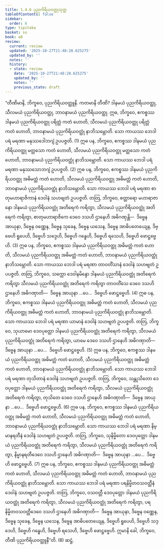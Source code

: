 ```yaml
---
title: 1.4.6 ပုညကိရိယဝတ္ထုသုတ္တ
tableOfContents: false
sidebar:
  order: 6
type: tipitaka
basket: su
book: a8
review:
  current: review
  updated: '2025-10-27T21:48:28.625275'
  updated_by: ''
  notes: ''
  history:
  - state: review
    date: '2025-10-27T21:48:28.625275'
    updated_by: ''
    notes: ''
    previous_state: draft
---
```



<ReviewStatus review={frontmatter.review} showDetails={true} />

<HypothesisAnnotation frontmatter={frontmatter} />

<DynamicBreadcrumb />

<Division number="36" book="a8" e="ch" v="17" p="72">

<Paragraph number="345" book="a8">
“တီဏိမာနိ, ဘိက္ခဝေ, ပုညကိရိယဝတ္ထူနိ. ကတမာနိ တီဏိ? ဒါနမယံ ပုညကိရိယဝတ္ထု, သီလမယံ ပုညကိရိယဝတ္ထု, ဘာဝနာမယံ ပုညကိရိယဝတ္ထု.
</Paragraph>

<Paragraph number="346" book="a8">
ဣဓ, ဘိက္ခဝေ, ဧကစ္စဿ ဒါနမယံ ပုညကိရိယဝတ္ထု ပရိတ္တံ ကတံ ဟောတိ, သီလမယံ ပုညကိရိယဝတ္ထု ပရိတ္တံ ကတံ ဟောတိ, ဘာဝနာမယံ ပုညကိရိယဝတ္ထုံ နာဘိသမ္ဘောတိ. သော ကာယဿ ဘေဒါ ပရံ မရဏာ မနုဿဒေါဘဂျံ ဥပပဇ္ဇတိ. (1)
</Paragraph>

<Paragraph number="347" book="a8">
ဣဓ ပန, ဘိက္ခဝေ, ဧကစ္စဿ ဒါနမယံ ပုညကိရိယဝတ္ထု မတ္တသော ကတံ ဟောတိ, သီလမယံ ပုညကိရိယဝတ္ထု မတ္တသော ကတံ ဟောတိ, ဘာဝနာမယံ ပုညကိရိယဝတ္ထုံ နာဘိသမ္ဘောတိ. သော ကာယဿ ဘေဒါ ပရံ မရဏာ မနုဿသောဘဂျံ ဥပပဇ္ဇတိ. (2)
</Paragraph>

<Paragraph number="348" book="a8">
ဣဓ ပန, ဘိက္ခဝေ, ဧကစ္စဿ ဒါနမယံ ပုညကိရိယဝတ္ထု အဓိမတ္တံ ကတံ ဟောတိ, သီလမယံ ပုညကိရိယဝတ္ထု အဓိမတ္တံ ကတံ ဟောတိ, ဘာဝနာမယံ ပုညကိရိယဝတ္ထုံ နာဘိသမ္ဘောတိ. သော ကာယဿ ဘေဒါ ပရံ မရဏာ စာတုမဟာရာဇိကာနံ ဒေဝါနံ သဟဗျတံ ဥပပဇ္ဇတိ. တတြ, ဘိက္ခဝေ, စတ္တာရော မဟာရာဇာနော ဒါနမယံ ပုညကိရိယဝတ္ထုံ အတိရေကံ ကရိတွာ, သီလမယံ ပုညကိရိယဝတ္ထုံ အတိရေကံ ကရိတွာ, စာတုမဟာရာဇိကေ ဒေဝေ ဒသဟိ ဌာနေဟိ အဓိဂဏှန္တိ—  ဒိဗ္ဗေန အာယုနာ, ဒိဗ္ဗေန ဝဏ္ဏေန, ဒိဗ္ဗေန သုခေန, ဒိဗ္ဗေန ယသေန, ဒိဗ္ဗေန အာဓိပတေယျေန, ဒိဗ္ဗေဟိ ရူပေဟိ, ဒိဗ္ဗေဟိ သဒ္ဒေဟိ, ဒိဗ္ဗေဟိ ဂန္ဓေဟိ, ဒိဗ္ဗေဟိ ရသေဟိ, ဒိဗ္ဗေဟိ ဖောဋ္ဌဗ္ဗေဟိ. (3)
</Paragraph>

<Paragraph number="349" book="a8">
ဣဓ ပန, ဘိက္ခဝေ, ဧကစ္စဿ ဒါနမယံ ပုညကိရိယဝတ္ထု အဓိမတ္တံ ကတံ ဟောတိ, သီလမယံ ပုညကိရိယဝတ္ထု အဓိမတ္တံ ကတံ ဟောတိ, ဘာဝနာမယံ ပုညကိရိယဝတ္ထုံ နာဘိသမ္ဘောတိ. သော ကာယဿ ဘေဒါ ပရံ မရဏာ တာဝတိံသာနံ ဒေဝါနံ သဟဗျတံ ဥပပဇ္ဇတိ. တတြ, ဘိက္ခဝေ, သက္ကော ဒေဝါနမိန္ဒော ဒါနမယံ ပုညကိရိယဝတ္ထုံ အတိရေကံ ကရိတွာ သီလမယံ ပုညကိရိယဝတ္ထုံ အတိရေကံ ကရိတွာ တာဝတိံသေ ဒေဝေ ဒသဟိ ဌာနေဟိ အဓိဂဏှာတိ—  ဒိဗ္ဗေန အာယုနာ …ပေ…  ဒိဗ္ဗေဟိ ဖောဋ္ဌဗ္ဗေဟိ. (4)
</Paragraph>

<Paragraph number="350" book="a8">
ဣဓ ပန, ဘိက္ခဝေ, ဧကစ္စဿ ဒါနမယံ ပုညကိရိယဝတ္ထု အဓိမတ္တံ ကတံ ဟောတိ, သီလမယံ ပုညကိရိယဝတ္ထု အဓိမတ္တံ ကတံ ဟောတိ, ဘာဝနာမယံ ပုညကိရိယဝတ္ထုံ နာဘိသမ္ဘောတိ. သော ကာယဿ ဘေဒါ ပရံ မရဏာ ယာမာနံ ဒေဝါနံ သဟဗျတံ ဥပပဇ္ဇတိ. တတြ, ဘိက္ခဝေ, သုယာမော ဒေဝပုတ္တော ဒါနမယံ ပုညကိရိယဝတ္ထုံ အတိရေကံ ကရိတွာ, သီလမယံ ပုညကိရိယဝတ္ထုံ အတိရေကံ ကရိတွာ, ယာမေ ဒေဝေ ဒသဟိ ဌာနေဟိ အဓိဂဏှာတိ—  ဒိဗ္ဗေန အာယုနာ …ပေ…  ဒိဗ္ဗေဟိ ဖောဋ္ဌဗ္ဗေဟိ. (5)
</Paragraph>

<Paragraph number="351" book="a8">
ဣဓ ပန, ဘိက္ခဝေ, ဧကစ္စဿ ဒါနမယံ ပုညကိရိယဝတ္ထု အဓိမတ္တံ ကတံ ဟောတိ, သီလမယံ ပုညကိရိယဝတ္ထု အဓိမတ္တံ ကတံ ဟောတိ, ဘာဝနာမယံ ပုညကိရိယဝတ္ထုံ နာဘိသမ္ဘောတိ. သော ကာယဿ ဘေဒါ ပရံ မရဏာ တုသိတာနံ ဒေဝါနံ သဟဗျတံ ဥပပဇ္ဇတိ. တတြ, ဘိက္ခဝေ, သန္တုသိတော ဒေဝပုတ္တော ဒါနမယံ ပုညကိရိယဝတ္ထုံ အတိရေကံ ကရိတွာ, သီလမယံ ပုညကိရိယဝတ္ထုံ အတိရေကံ ကရိတွာ, တုသိတေ ဒေဝေ ဒသဟိ ဌာနေဟိ အဓိဂဏှာတိ—  ဒိဗ္ဗေန အာယုနာ …ပေ…  ဒိဗ္ဗေဟိ ဖောဋ္ဌဗ္ဗေဟိ. (6)
</Paragraph>

<Paragraph number="352" book="a8">
ဣဓ ပန, ဘိက္ခဝေ, ဧကစ္စဿ ဒါနမယံ ပုညကိရိယဝတ္ထု အဓိမတ္တံ ကတံ ဟောတိ, သီလမယံ ပုညကိရိယဝတ္ထု အဓိမတ္တံ ကတံ ဟောတိ, ဘာဝနာမယံ ပုညကိရိယဝတ္ထုံ နာဘိသမ္ဘောတိ. သော ကာယဿ ဘေဒါ ပရံ မရဏာ နိမ္မာနရတီနံ ဒေဝါနံ သဟဗျတံ ဥပပဇ္ဇတိ. တတြ, ဘိက္ခဝေ, သုနိမ္မိတော ဒေဝပုတ္တော ဒါနမယံ ပုညကိရိယဝတ္ထုံ အတိရေကံ ကရိတွာ, သီလမယံ ပုညကိရိယဝတ္ထုံ အတိရေကံ ကရိတွာ, နိမ္မာနရတီဒေဝေ ဒသဟိ ဌာနေဟိ အဓိဂဏှာတိ—  ဒိဗ္ဗေန အာယုနာ …ပေ…  ဒိဗ္ဗေဟိ ဖောဋ္ဌဗ္ဗေဟိ. (7)
</Paragraph>

<Paragraph number="353" book="a8">
ဣဓ ပန, ဘိက္ခဝေ, ဧကစ္စဿ ဒါနမယံ ပုညကိရိယဝတ္ထု အဓိမတ္တံ ကတံ ဟောတိ, သီလမယံ ပုညကိရိယဝတ္ထု အဓိမတ္တံ ကတံ ဟောတိ, ဘာဝနာမယံ ပုညကိရိယဝတ္ထုံ နာဘိသမ္ဘောတိ. သော ကာယဿ ဘေဒါ ပရံ မရဏာ ပရနိမ္မိတဝသဝတ္တီနံ ဒေဝါနံ သဟဗျတံ ဥပပဇ္ဇတိ. တတြ, ဘိက္ခဝေ, ဝသဝတ္တီ ဒေဝပုတ္တော ဒါနမယံ ပုညကိရိယဝတ္ထုံ အတိရေကံ ကရိတွာ, သီလမယံ ပုညကိရိယဝတ္ထုံ အတိရေကံ ကရိတွာ, ပရနိမ္မိတဝသဝတ္တီဒေဝေ ဒသဟိ ဌာနေဟိ အဓိဂဏှာတိ—  ဒိဗ္ဗေန အာယုနာ, ဒိဗ္ဗေန ဝဏ္ဏေန, ဒိဗ္ဗေန သုခေန, ဒိဗ္ဗေန ယသေန, ဒိဗ္ဗေန အာဓိပတေယျေန, ဒိဗ္ဗေဟိ ရူပေဟိ, ဒိဗ္ဗေဟိ သဒ္ဒေဟိ, ဒိဗ္ဗေဟိ ဂန္ဓေဟိ, ဒိဗ္ဗေဟိ ရသေဟိ, ဒိဗ္ဗေဟိ ဖောဋ္ဌဗ္ဗေဟိ. ဣမာနိ ခေါ, ဘိက္ခဝေ, တီဏိ ပုညကိရိယဝတ္ထူနီ”တိ. (8)

</Paragraph>
</Division>

<Paragraph number="354" type="center" book="a8">
ဆဋ္ဌံ.
</Paragraph>